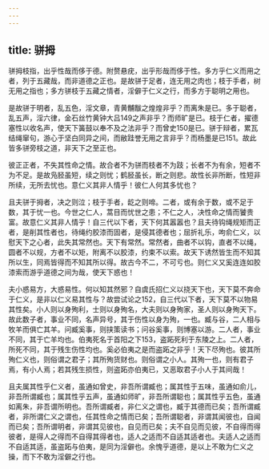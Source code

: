 ```yaml
---
---
---
```

title: 骈拇
---




骈拇枝指，出乎性哉而侈于德。附赘悬疣，出乎形哉而侈于性。多方乎仁义而用之者，列于五藏哉，而非道德之正也。是故骈于足者，连无用之肉也；枝于手者，树无用之指也；多方骈枝于五藏之情者，淫僻于仁义之行，而多方于聪明之用也。

是故骈于明者，乱五色，淫文章，青黄黼黻之煌煌非乎？而离朱是已。多于聪者，乱五声，淫六律，金石丝竹黄钟大吕149之声非乎？而师旷是已。枝于仁者，擢德塞性以收名声，使天下簧鼓以奉不及之法非乎？而曾史150是已。骈于辩者，累瓦结绳窜句，游心于坚白同异之间，而敝跬誉无用之言非乎？而杨墨是已151。故此皆多骈旁枝之道，非天下之至正也。

彼正正者，不失其性命之情。故合者不为骈而枝者不为跂；长者不为有余，短者不为不足。是故凫胫虽短，续之则忧；鹤胫虽长，断之则悲。故性长非所断，性短非所续，无所去忧也。意仁义其非人情乎！彼仁人何其多忧也？

且夫骈于拇者，决之则泣；枝于手者，龁之则啼。二者，或有余于数，或不足于数，其于忧一也。今世之仁人，蒿目而忧世之患；不仁之人，决性命之情而饕贵富。故意仁义其非人情乎！自三代以下者，天下何其嚣嚣也？且夫待钩绳规矩而正者，是削其性者也，待绳约胶漆而固者，是侵其德者也；屈折礼乐，呴俞仁义，以慰天下之心者，此失其常然也。天下有常然。常然者，曲者不以钩，直者不以绳，圆者不以规，方者不以矩，附离不以胶漆，约束不以索。故天下诱然皆生而不知其所以生，同焉皆得而不知其所以得。故古今不二，不可亏也。则仁义又奚连连如胶漆索而游乎道德之间为哉，使天下惑也！

夫小惑易方，大惑易性。何以知其然邪？自虞氏招仁义以挠天下也，天下莫不奔命于仁义，是非以仁义易其性与？故尝试论之152，自三代以下者，天下莫不以物易其性矣。小人则以身殉利，士则以身殉名，大夫则以身殉家，圣人则以身殉天下。故此数子者，事业不同，名声异号，其于伤性以身为殉，一也。臧与谷，二人相与牧羊而俱亡其羊。问臧奚事，则挟策读书；问谷奚事，则博塞以游。二人者，事业不同，其于亡羊均也。伯夷死名于首阳之下153，盗跖死利于东陵之上。二人者，所死不同，其于残生伤性均也。奚必伯夷之是而盗跖之非乎！天下尽殉也。彼其所殉仁义也，则俗谓之君子；其所殉货财也。则俗谓之小人。其殉一也，则有君子焉，有小人焉；若其残生损性，则盗跖亦伯夷已，又恶取君子小人于其间哉！

且夫属其性乎仁义者，虽通如曾史，非吾所谓臧也；属其性于五味，虽通如俞儿，非吾所谓臧也；属其性乎五声，虽通如师旷，非吾所谓聪也；属其性乎五色，虽通如离朱，非吾谓所明也。吾所谓臧者，非仁义之谓也，臧于其德而已矣；吾所谓臧者，非所谓仁义之谓也，任其性命之情而已矣；吾所谓聪者，非谓其闻彼也，自闻而已矣；吾所谓明者，非谓其见彼也，自见而已矣；夫不自见而见彼，不自得而得彼者，是得人之得而不自得其得者也，适人之适而不自适其适者也。夫适人之适而不自适其适，虽盗跖与伯夷，是同为淫僻也。余愧乎道德，是以上不敢为仁义之操，而下不敢为淫僻之行也。
